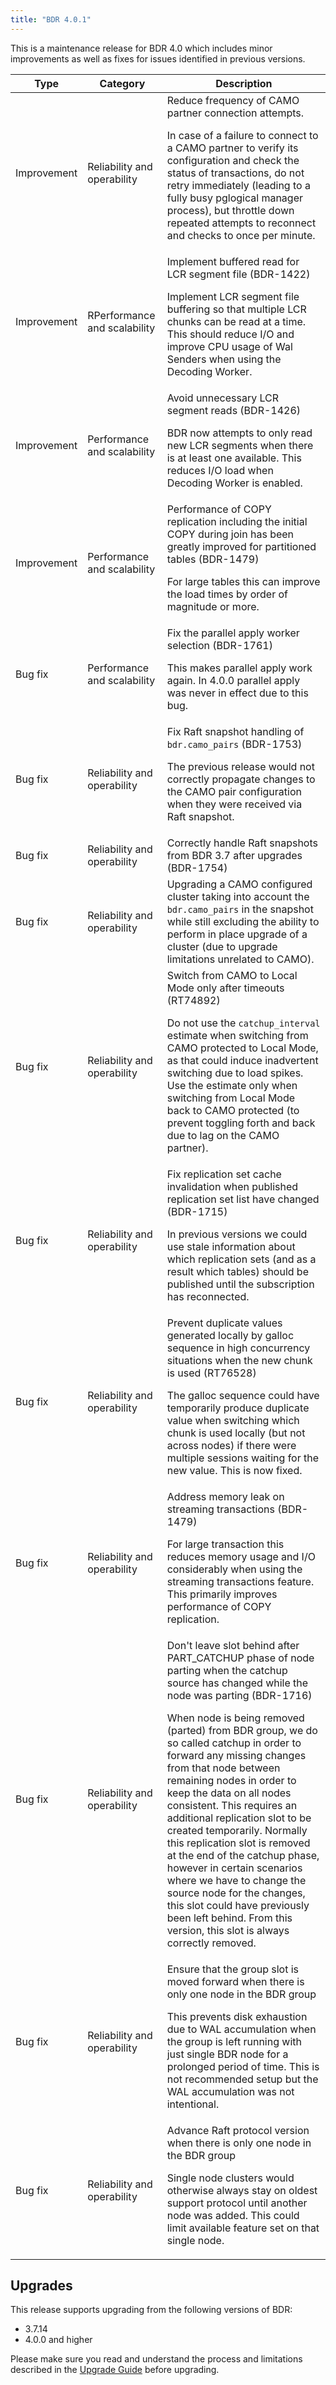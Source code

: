 ```yaml
---
title: "BDR 4.0.1"
---
```


This is a maintenance release for BDR 4.0 which includes minor
improvements as well as fixes for issues identified in previous
versions.

| Type | Category | Description |
| ---- | -------- | ----------- |
| Improvement | Reliability and operability | Reduce frequency of CAMO partner connection attempts. <p> In case of a failure to connect to a CAMO partner to verify its configuration and check the status of transactions, do not retry immediately (leading to a fully busy pglogical manager process), but throttle down repeated attempts to reconnect and checks to once per minute.
| Improvement | RPerformance and scalability |  Implement buffered read for LCR segment file (BDR-1422) <p> Implement LCR segment file buffering so that multiple LCR chunks can be read at a time. This should reduce  I/O and improve CPU usage of Wal Senders when using the Decoding Worker.
| Improvement | Performance and scalability | Avoid unnecessary LCR segment reads (BDR-1426) <p> BDR now attempts to only read new LCR segments when there is at least one available.  This reduces I/O load when Decoding Worker is enabled.
| Improvement | Performance and scalability | Performance of COPY replication including the initial COPY during join has been greatly improved for partitioned tables (BDR-1479) <p> For large tables this can improve the load times by order of magnitude or more.
| Bug fix | Performance and scalability | Fix the parallel apply worker selection (BDR-1761) <p> This makes parallel apply work again. In 4.0.0 parallel apply was never in effect due to this bug.
| Bug fix | Reliability and operability | Fix Raft snapshot handling of `bdr.camo_pairs` (BDR-1753) <p> The previous release would not correctly propagate changes to the CAMO pair configuration when they were received via Raft snapshot.
| Bug fix | Reliability and operability | Correctly handle Raft snapshots from BDR 3.7 after upgrades (BDR-1754)
| Bug fix | Reliability and operability | Upgrading a CAMO configured cluster taking into account the `bdr.camo_pairs` in the snapshot while still excluding the ability to perform in place upgrade of a cluster (due to upgrade limitations unrelated to CAMO).
| Bug fix | Reliability and operability |  Switch from CAMO to Local Mode only after timeouts (RT74892) <p> Do not use the `catchup_interval` estimate when switching from CAMO protected to Local Mode, as that could induce inadvertent switching due to load spikes.  Use the estimate only when switching from Local   Mode back to CAMO protected (to prevent toggling forth and back due to lag on the CAMO partner).
| Bug fix | Reliability and operability | Fix replication set cache invalidation when published replication set list have changed (BDR-1715) <p> In previous versions we could use stale information about which replication sets (and as a result which tables) should be published until the subscription has reconnected.
| Bug fix | Reliability and operability | Prevent duplicate values generated locally by galloc sequence in high concurrency situations when the new chunk is used (RT76528) <p> The galloc sequence could have temporarily produce duplicate value when switching which chunk is used locally (but not across nodes) if there were multiple sessions waiting for the new value. This is now fixed.
| Bug fix | Reliability and operability | Address memory leak on streaming transactions (BDR-1479) <p> For large transaction this reduces memory usage and I/O considerably when using the streaming transactions feature. This primarily improves performance of COPY replication.
| Bug fix | Reliability and operability | Don't leave slot behind after PART_CATCHUP phase of node parting when the catchup source has changed while the node was parting (BDR-1716) <p> When node is being removed (parted) from BDR group, we do so called catchup in order to forward any missing changes from that node between remaining nodes in order to keep the data on all nodes consistent. This requires an additional replication slot to be created temporarily. Normally this replication slot is removed at the end of the catchup phase, however in certain scenarios where we have to change the source node for the changes, this slot could have previously been left behind. From this version, this slot is always correctly removed.
| Bug fix | Reliability and operability | Ensure that the group slot is moved forward when there is only one node in the BDR group<p> This prevents disk exhaustion due to WAL accumulation when the group is left running with just single BDR node for a prolonged period of time. This is not recommended setup but the WAL accumulation was not intentional.
| Bug fix | Reliability and operability | Advance Raft protocol version when there is only one node in the BDR group <p> Single node clusters would otherwise always stay on oldest support protocol until another node was added. This could limit available feature set on that single node.

## Upgrades

This release supports upgrading from the following versions of BDR:

-   3.7.14
-   4.0.0 and higher

Please make sure you read and understand the process and limitations described
in the [Upgrade Guide](upgrades) before upgrading.

